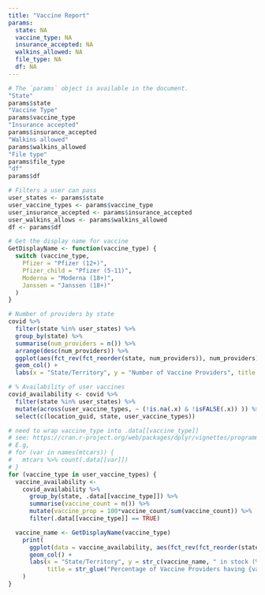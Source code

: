 ```yaml
---
title: "Vaccine Report"
params:
  state: NA
  vaccine_type: NA
  insurance_accepted: NA
  walkins_allowed: NA
  file_type: NA
  df: NA
---
```


```r
# The `params` object is available in the document.
"State"
params$state
"Vaccine Type"
params$vaccine_type
"Insurance accepted"
params$insurance_accepted
"Walkins allowed"
params$walkins_allowed
"File type"
params$file_type
"df"
params$df
```


```r
# Filters a user can pass
user_states <- params$state
user_vaccine_types <- params$vaccine_type
user_insurance_accepted <- params$insurance_accepted
user_walkins_allows <- params$walkins_allowed
df <- params$df

# Get the display name for vaccine
GetDisplayName <- function(vaccine_type) {
  switch (vaccine_type,
    Pfizer = "Pfizer (12+)",
    Pfizer_child = "Pfizer (5-11)",
    Moderna = "Moderna (18+)",
    Janssen = "Janssen (18+)"
  )
}

# Number of providers by state
covid %>%
  filter(state %in% user_states) %>%
  group_by(state) %>%
  summarise(num_providers = n()) %>%
  arrange(desc(num_providers)) %>%
  ggplot(aes(fct_rev(fct_reorder(state, num_providers)), num_providers)) +
  geom_col() +
  labs(x = "State/Territory", y = "Number of Vaccine Providers", title = "Number of Vaccine Providers by State")

# % Availability of user vaccines
covid_availability <- covid %>%
  filter(state %in% user_states) %>%
  mutate(across(user_vaccine_types, ~ (!is.na(.x) & !isFALSE(.x)) )) %>%
  select(c(location_guid, state, user_vaccine_types))

# need to wrap vaccine_type into .data[[vaccine_type]]
# see: https://cran.r-project.org/web/packages/dplyr/vignettes/programming.html
# E.g,
# for (var in names(mtcars)) {
#   mtcars %>% count(.data[[var]])
# }
for (vaccine_type in user_vaccine_types) {
  vaccine_availability <-
    covid_availability %>%
      group_by(state, .data[[vaccine_type]]) %>%
      summarise(vaccine_count = n()) %>%
      mutate(vaccine_prop = 100*vaccine_count/sum(vaccine_count)) %>%
      filter(.data[[vaccine_type]] == TRUE)

  vaccine_name <- GetDisplayName(vaccine_type)
    print(
      ggplot(data = vaccine_availability, aes(fct_rev(fct_reorder(state, vaccine_prop)), vaccine_prop)) +
      geom_col() +
      labs(x = "State/Territory", y = str_c(vaccine_name, " in stock (%)"),
           title = str_glue("Percentage of Vaccine Providers having {vaccine_name} in stock by state"))
    )
}

```
